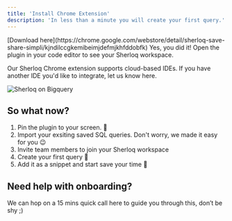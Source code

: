 ```yaml
---
title: 'Install Chrome Extension'
description: 'In less than a minute you will create your first query.'
---
```


<Steps>
  <Step title="Install Sherloq Chrome Extension">
  [Download here](https://chrome.google.com/webstore/detail/sherloq-save-share-simpli/kjndilccgkemibeimjdefmjkhfddobfk)
  </Step>
  <Step title="Create an account Using Google SSO or email">
    
  </Step>
   <Step title="Congratulations, go back to your IDE 🚀" icon='party-horn'>
    Yes, you did it! Open the plugin in your code editor to see your Sherloq workspace.
  </Step>
</Steps>

<Note>Our Sherloq Chrome extension supports cloud-based IDEs. If you have another IDE you'd like to integrate, let us know here. </Note>

<Frame caption = "Sherloq Chrome Extension on top of cloud-based IDE (Bigquery)">
  <img alt="Sherloq on Bigquery"
  src="/images/sherloq_bigquery.png"/
  >

</Frame>


## So what now?
1. Pin the plugin to your screen. 📌
2. Import your exsiting saved SQL queries. Don't worry, we made it easy for you 😉
3. Invite team members to join your Sherloq workspace
4. Create your first query 📄
5. Add it as a snippet and start save your time 🏃




## Need help with onboarding?
We can hop on a 15 mins quick call here to guide you through this, don’t be shy ;)

